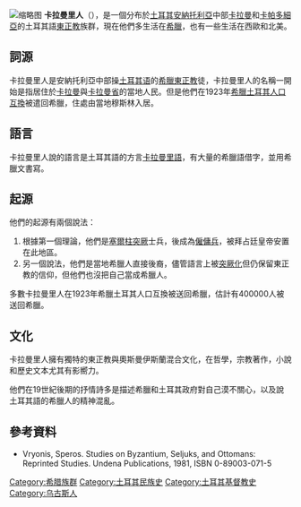 [[File:Καραμανλήδεια_γραφή.jpg|缩略图]]
'''卡拉曼里人'''（{{Lang-tr|Karamanlılar}}），是一個分布於[[土耳其|土耳其]][[安納托利亞|安納托利亞]]中部[[卡拉曼|卡拉曼]]和[[卡帕多細亞|卡帕多細亞]]的土耳其語[[東正教|東正教]]族群，現在他們多生活在[[希臘|希臘]]，也有一些生活在西歐和北美。

==詞源==
卡拉曼里人是安納托利亞中部操[[土耳其语|土耳其语]]的[[君士坦丁堡普世牧首区|希臘東正教]]徒，卡拉曼里人的名稱一開始是指居住於[[卡拉曼|卡拉曼]]與[[卡拉曼省|卡拉曼省]]的當地人民。但是他們在1923年[[希臘土耳其人口互換|希臘土耳其人口互換]]被遣回希臘，住處由當地穆斯林入居。

==語言==
卡拉曼里人說的語言是土耳其語的方言[[卡拉曼里語|卡拉曼里語]]，有大量的希臘語借字，並用希臘文書寫。

==起源==
他們的起源有兩個說法：
#根據第一個理論，他們是[[塞爾柱突厥|塞爾柱突厥]]士兵，後成為[[僱傭兵|僱傭兵]]，被拜占廷皇帝安置在此地區。
#另一個說法，他們是當地希臘人直接後裔，儘管語言上被[[突厥化|突厥化]]但仍保留東正教的信仰，但他們也沒把自己當成希臘人。

多數卡拉曼里人在1923年希臘土耳其人口互換被送回希臘，估計有400000人被送回希臘。

==文化==
卡拉曼里人擁有獨特的東正教與奧斯曼伊斯蘭混合文化，在哲學，宗教著作，小說和歷史文本尤其有影嚮力。

他們在19世紀後期的抒情詩多是描述希臘和土耳其政府對自己漠不關心，以及說土耳其語的希臘人的精神混亂。

==參考資料==
*Vryonis, Speros. Studies on Byzantium, Seljuks, and Ottomans: Reprinted Studies. Undena Publications, 1981, ISBN 0-89003-071-5

[[Category:希腊族群|Category:希腊族群]]
[[Category:土耳其民族史|Category:土耳其民族史]]
[[Category:土耳其基督教史|Category:土耳其基督教史]]
[[Category:乌古斯人|Category:乌古斯人]]